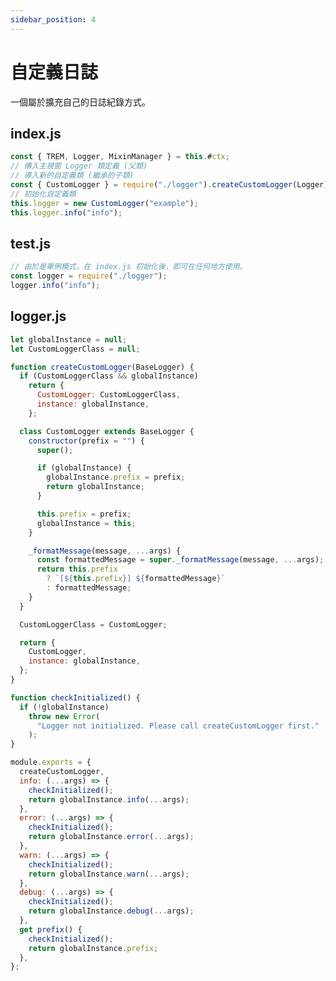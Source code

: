 ```yaml
---
sidebar_position: 4
---
```


# 自定義日誌

一個屬於擴充自己的日誌紀錄方式。

## index.js

```js
const { TREM, Logger, MixinManager } = this.#ctx;
// 傳入主視窗 Logger 類定義 (父類)
// 導入新的自定義類 (繼承的子類)
const { CustomLogger } = require("./logger").createCustomLogger(Logger);
// 初始化自定義類
this.logger = new CustomLogger("example");
this.logger.info("info");
```

## test.js

```js
// 由於是單例模式，在 index.js 初始化後，即可在任何地方使用。
const logger = require("./logger");
logger.info("info");
```

## logger.js

```js
let globalInstance = null;
let CustomLoggerClass = null;

function createCustomLogger(BaseLogger) {
  if (CustomLoggerClass && globalInstance)
    return {
      CustomLogger: CustomLoggerClass,
      instance: globalInstance,
    };

  class CustomLogger extends BaseLogger {
    constructor(prefix = "") {
      super();

      if (globalInstance) {
        globalInstance.prefix = prefix;
        return globalInstance;
      }

      this.prefix = prefix;
      globalInstance = this;
    }

    _formatMessage(message, ...args) {
      const formattedMessage = super._formatMessage(message, ...args);
      return this.prefix
        ? `[${this.prefix}] ${formattedMessage}`
        : formattedMessage;
    }
  }

  CustomLoggerClass = CustomLogger;

  return {
    CustomLogger,
    instance: globalInstance,
  };
}

function checkInitialized() {
  if (!globalInstance)
    throw new Error(
      "Logger not initialized. Please call createCustomLogger first."
    );
}

module.exports = {
  createCustomLogger,
  info: (...args) => {
    checkInitialized();
    return globalInstance.info(...args);
  },
  error: (...args) => {
    checkInitialized();
    return globalInstance.error(...args);
  },
  warn: (...args) => {
    checkInitialized();
    return globalInstance.warn(...args);
  },
  debug: (...args) => {
    checkInitialized();
    return globalInstance.debug(...args);
  },
  get prefix() {
    checkInitialized();
    return globalInstance.prefix;
  },
};
```
